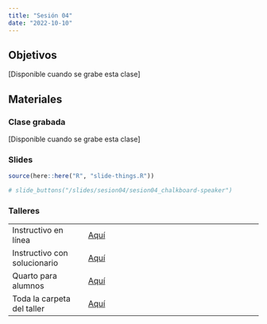 ```yaml
---
title: "Sesión 04"
date: "2022-10-10"
---
```


## Objetivos

[Disponible cuando se grabe esta clase]

## Materiales

::: {.panel-tabset}

### Clase grabada

[Disponible cuando se grabe esta clase]

### Slides

```r
source(here::here("R", "slide-things.R"))
```

```r
# slide_buttons("/slides/sesion04/sesion04_chalkboard-speaker")
```

### Talleres

|                              |                                                                                  |
|----------------------|--------------------------------------------------|
| Instructivo en línea         | [Aquí]()                                                 |
| Instructivo con solucionario | [Aquí]()                                                                       |
| Quarto para alumnos          | [Aquí]()                                                                       |
| Toda la carpeta del taller   | [Aquí](https://drive.google.com/drive/folders/1Iac8vod_FqXwDDPaOdIBsyw5uUfEx1Lb) |

:::


